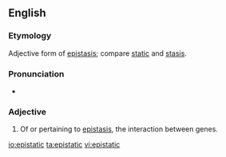 ==English==

===Etymology===

Adjective form of [[epistasis]]; compare [[static]] and [[stasis]].

===Pronunciation===

* {{rhymes|ætɪk|lang=en}}

===Adjective===
{{en-adj|-}}

# {{context|genetics|lang=en}} Of or pertaining to [[epistasis]], the interaction between genes.

[[io:epistatic]]
[[ta:epistatic]]
[[vi:epistatic]]